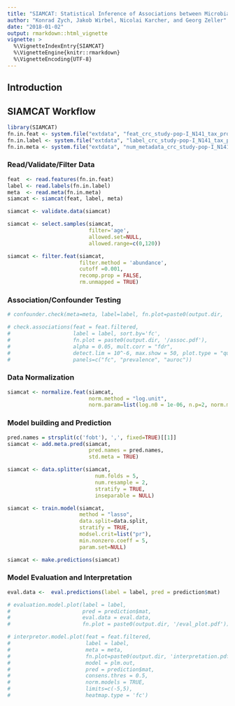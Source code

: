 ```yaml
---
title: "SIAMCAT: Statistical Inference of Associations between Microbial Communities And host phenoTypes"
author: "Konrad Zych, Jakob Wirbel, Nicolai Karcher, and Georg Zeller"
date: "2018-01-02"
output: rmarkdown::html_vignette
vignette: >
  %\VignetteIndexEntry{SIAMCAT}
  %\VignetteEngine{knitr::rmarkdown}
  %\VignetteEncoding{UTF-8}
---
```


## Introduction

## SIAMCAT Workflow

```r
library(SIAMCAT)
fn.in.feat <- system.file("extdata", "feat_crc_study-pop-I_N141_tax_profile_mocat_bn_specI_clusters.tsv", package = "SIAMCAT")
fn.in.label <- system.file("extdata", "label_crc_study-pop-I_N141_tax_profile_mocat_bn_specI_clusters.tsv", package = "SIAMCAT")
fn.in.meta <- system.file("extdata", "num_metadata_crc_study-pop-I_N141_tax_profile_mocat_bn_specI_clusters.tsv", package = "SIAMCAT")
```

### Read/Validate/Filter Data

```r
feat  <- read.features(fn.in.feat)
label <- read.labels(fn.in.label)
meta  <- read.meta(fn.in.meta)
siamcat <- siamcat(feat, label, meta)
```

```r
siamcat <- validate.data(siamcat)
```

```r
siamcat <- select.samples(siamcat, 
                          filter='age', 
                          allowed.set=NULL, 
                          allowed.range=c(0,120))

```

```r
siamcat <- filter.feat(siamcat,  
                       filter.method = 'abundance', 
                       cutoff =0.001, 
                       recomp.prop = FALSE, 
                       rm.unmapped = TRUE)
```

### Association/Confounder Testing

```r
# confounder.check(meta=meta, label=label, fn.plot=paste0(output.dir, 'conf_check.pdf'))
```

```r
# check.associations(feat = feat.filtered,
#                    label = label, sort.by='fc',
#                    fn.plot = paste0(output.dir, '/assoc.pdf'), 
#                    alpha = 0.05, mult.corr = "fdr",
#                    detect.lim = 10^-6, max.show = 50, plot.type = "quantile.box",
#                    panels=c("fc", "prevalence", "auroc"))
```

### Data Normalization

```r
siamcat <- normalize.feat(siamcat, 
                          norm.method = "log.unit", 
                          norm.param=list(log.n0 = 1e-06, n.p=2, norm.margin=1))
```

### Model building and Prediction

```r
pred.names = strsplit(c('fobt'), ',', fixed=TRUE)[[1]]
siamcat <- add.meta.pred(siamcat, 
                          pred.names = pred.names, 
                          std.meta = TRUE)
```

```r
siamcat <- data.splitter(siamcat, 
                            num.folds = 5, 
                            num.resample = 2, 
                            stratify = TRUE, 
                            inseparable = NULL)
```

```r
siamcat <- train.model(siamcat, 
                       method = "lasso",
                       data.split=data.split, 
                       stratify = TRUE,
                       modsel.crit=list("pr"),  
                       min.nonzero.coeff = 5,
                       param.set=NULL)
```

```r
siamcat <- make.predictions(siamcat)
```

### Model Evaluation and Interpretation

```r
eval.data <-  eval.predictions(label = label, pred = prediction$mat)

# evaluation.model.plot(label = label, 
#                       pred = prediction$mat, 
#                       eval.data = eval.data, 
#                       fn.plot = paste0(output.dir, '/eval_plot.pdf'))
```

```r
# interpretor.model.plot(feat = feat.filtered, 
#                        label = label, 
#                        meta = meta, 
#                        fn.plot=paste0(output.dir, 'interpretation.pdf'),
#                        model = plm.out,
#                        pred = prediction$mat,
#                        consens.thres = 0.5,
#                        norm.models = TRUE,
#                        limits=c(-5,5),
#                        heatmap.type = 'fc')
```
